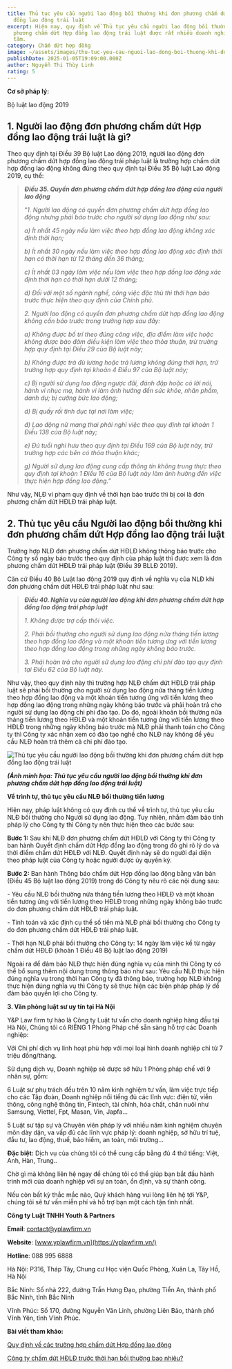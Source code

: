 ```yaml
---
title: Thủ tục yêu cầu người lao động bồi thường khi đơn phương chấm dứt hợp
  đồng lao động trái luật
excerpt: Hiện nay, quy định về Thủ tục yêu cầu người lao động bồi thường khi đơn
  phương chấm dứt Hợp đồng lao động trái luật được rất nhiều doanh nghiệp quan
  tâm.
category: Chấm dứt hợp đồng
image: ~/assets/images/thu-tuc-yeu-cau-nguoi-lao-dong-boi-thuong-khi-don-phuong-cham-dut-hop-dong-lao-dong-trai-luat.jpg
publishDate: 2025-01-05T19:09:00.000Z
author: Nguyễn Thị Thùy Linh
rating: 5
---
```

**Cơ sở pháp lý:**

Bộ luật lao động 2019

## 1. Người lao động đơn phương chấm dứt Hợp đồng lao động trái luật là gì?

Theo quy định tại Điều 39 Bộ luật Lao động 2019, người lao động đơn phương chấm dứt hợp đồng lao động trái pháp luật là trường hợp chấm dứt hợp đồng lao động không đúng theo quy định tại Điều 35 Bộ luật Lao động 2019, cụ thể:

> ***Điều 35. Quyền đơn phương chấm dứt hợp đồng lao động của người lao động***
>
> “*1. Người lao động có quyền đơn phương chấm dứt hợp đồng lao động nhưng phải báo trước cho người sử dụng lao động như sau:*
>
> *a) Ít nhất 45 ngày nếu làm việc theo hợp đồng lao động không xác định thời hạn;*
>
> *b) Ít nhất 30 ngày nếu làm việc theo hợp đồng lao động xác định thời hạn có thời hạn từ 12 tháng đến 36 tháng;*
>
> *c) Ít nhất 03 ngày làm việc nếu làm việc theo hợp đồng lao động xác định thời hạn có thời hạn dưới 12 tháng;*
>
> *d) Đối với một số ngành nghề, công việc đặc thù thì thời hạn báo trước thực hiện theo quy định của Chính phủ.*
>
> *2. Người lao động có quyền đơn phương chấm dứt hợp đồng lao động không cần báo trước trong trường hợp sau đây:*
>
> *a) Không được bố trí theo đúng công việc, địa điểm làm việc hoặc không được bảo đảm điều kiện làm việc theo thỏa thuận, trừ trường hợp quy định tại Điều 29 của Bộ luật này;*
>
> *b) Không được trả đủ lương hoặc trả lương không đúng thời hạn, trừ trường hợp quy định tại khoản 4 Điều 97 của Bộ luật này;*
>
> *c) Bị người sử dụng lao động ngược đãi, đánh đập hoặc có lời nói, hành vi nhục mạ, hành vi làm ảnh hưởng đến sức khỏe, nhân phẩm, danh dự; bị cưỡng bức lao động;*
>
> *d) Bị quấy rối tình dục tại nơi làm việc;*
>
> *đ) Lao động nữ mang thai phải nghỉ việc theo quy định tại khoản 1 Điều 138 của Bộ luật này;*
>
> *e) Đủ tuổi nghỉ hưu theo quy định tại Điều 169 của Bộ luật này, trừ trường hợp các bên có thỏa thuận khác;*
>
> *g) Người sử dụng lao động cung cấp thông tin không trung thực theo quy định tại khoản 1 Điều 16 của Bộ luật này làm ảnh hưởng đến việc thực hiện hợp đồng lao động.”*

Như vậy, NLĐ vi phạm quy định về thời hạn báo trước thì bị coi là đơn phương chấm dứt HĐLĐ trái pháp luật.

## 2. Thủ tục yêu cầu Người lao động bồi thường khi đơn phương chấm dứt Hợp đồng lao động trái luật

Trường hợp NLĐ đơn phương chấm dứt HĐLĐ không thông báo trước cho Công ty số ngày báo trước theo quy định của pháp luật thì được xem là đơn phương chấm dứt HĐLĐ trái pháp luật (Điều 39 BLLĐ 2019).

Căn cứ Điều 40 Bộ Luật lao động 2019 quy định về nghĩa vụ của NLĐ khi đơn phương chấm dứt HĐLĐ trái pháp luật như sau:

> ***Điều 40. Nghĩa vụ của người lao động khi đơn phương chấm dứt hợp đồng lao động trái pháp luật***
>
> *1. Không được trợ cấp thôi việc.*
>
> *2. Phải bồi thường cho người sử dụng lao động nửa tháng tiền lương theo hợp đồng lao động và một khoản tiền tương ứng với tiền lương theo hợp đồng lao động trong những ngày không báo trước.*
>
> *3. Phải hoàn trả cho người sử dụng lao động chi phí đào tạo quy định tại Điều 62 của Bộ luật này.*

Như vậy, theo quy định này thì trường hợp NLĐ chấm dứt HĐLĐ trái pháp luật sẽ phải bồi thường cho người sử dụng lao động nửa tháng tiền lương theo hợp đồng lao động và một khoản tiền tương ứng với tiền lương theo hợp đồng lao động trong những ngày không báo trước và phải hoàn trả cho người sử dụng lao động chi phí đào tạo. Do đó, ngoài khoản bồi thường nửa tháng tiền lương theo HĐLĐ và một khoản tiền tương ứng với tiền lương theo HĐLĐ trong những ngày không báo trước mà NLĐ phải thanh toán cho Công ty thì Công ty xác nhận xem có đào tạo nghề cho NLĐ này không để yêu cầu NLĐ hoàn trả thêm cả chi phí đào tạo.

![Thủ tục yêu cầu người lao động bồi thường khi đơn phương chấm dứt hợp đồng lao động trái luật](~/assets/images/thu-tuc-yeu-cau-nguoi-lao-dong-boi-thuong-khi-don-phuong-cham-dut-hop-dong-lao-dong-trai-luat-yplawfirm.jpg "Thủ tục yêu cầu người lao động bồi thường khi đơn phương chấm dứt hợp đồng lao động trái luật")

***(Ảnh minh họa: Thủ tục yêu cầu người lao động bồi thường khi đơn phương chấm dứt hợp đồng lao động trái luật)***

**Về trình tự, thủ tục yêu cầu NLĐ bồi thường tiền lương**

Hiện nay, pháp luật không có quy định cụ thể về trình tự, thủ tục yêu cầu NLĐ bồi thường cho Người sử dụng lao động. Tuy nhiên, nhằm đảm bảo tính pháp lý cho Công ty thì Công ty nên thực hiện theo các bước sau:

**Bước 1:** Sau khi NLĐ đơn phương chấm dứt HĐLĐ với Công ty thì Công ty ban hành Quyết định chấm dứt Hợp đồng lao động trong đó ghi rõ lý do và thời điểm chấm dứt HĐLĐ với NLĐ. Quyết định này sẽ do người đại diện theo pháp luật của Công ty hoặc người được ủy quyền ký.

**Bước 2:** Ban hành Thông báo chấm dứt Hợp đồng lao động bằng văn bản (Điều 45 Bộ luật lao động 2019) trong đó Công ty nêu rõ các nội dung sau:

\- Yêu cầu NLĐ bồi thường nửa tháng tiền lương theo HĐLĐ và một khoản tiền tương ứng với tiền lương theo HĐLĐ trong những ngày không báo trước do đơn phương chấm dứt HĐLĐ trái pháp luật.

\- Tính toán và xác định cụ thể số tiền mà NLĐ phải bồi thường cho Công ty do đơn phương chấm dứt HĐLĐ trái pháp luật.

\- Thời hạn NLĐ phải bồi thường cho Công ty: 14 ngày làm việc kể từ ngày chấm dứt HĐLĐ (khoản 1 Điều 48 Bộ luật lao động 2019)

Ngoài ra để đảm bảo NLĐ thực hiện đúng nghĩa vụ của mình thì Công ty có thể bổ sung thêm nội dung trong thông báo như sau: Yêu cầu NLĐ thực hiện đúng nghĩa vụ trong thời hạn Công ty đã thông báo, trường hợp NLĐ không thực hiện đúng nghĩa vụ thì Công ty sẽ thực hiện các biện pháp pháp lý để đảm bảo quyền lợi cho Công ty.

**3. Văn phòng luật sư uy tín tại Hà Nội**

Y&P Law firm tự hào là Công ty Luật tư vấn cho doanh nghiệp hàng đầu tại Hà Nội, Chúng tôi có RIÊNG 1 Phòng Pháp chế sẵn sàng hỗ trợ các Doanh nghiệp:

Với Chi phí dịch vụ linh hoạt phù hợp với mọi loại hình doanh nghiệp chỉ từ 7 triệu đồng/tháng.

Sử dụng dịch vụ, Doanh nghiệp sẽ được sở hữu 1 Phòng pháp chế với 9 nhân sự, gồm:

6 Luật sư phụ trách đều trên 10 năm kinh nghiệm tư vấn, làm việc trực tiếp cho các Tập đoàn, Doanh nghiệp nổi tiếng đủ các lĩnh vực: điện tử, viễn thông, công nghệ thông tin, Fintech, tài chính, hóa chất, chăn nuôi như Samsung, Viettel, Fpt, Masan, Vin, Japfa...

5 Luật sư tập sự và Chuyên viên pháp lý với nhiều năm kinh nghiệm chuyên môn dày dặn, va vấp đủ các lĩnh vực pháp lý: doanh nghiệp, sở hữu trí tuệ, đầu tư, lao động, thuế, bảo hiểm, an toàn, môi trường...

**Đặc biệt:** Dịch vụ của chúng tôi có thể cung cấp bằng đủ 4 thứ tiếng: Việt, Anh, Hàn, Trung..

Chờ gì mà không liên hệ ngay để chúng tôi có thể giúp bạn bắt đầu hành trình mới của doanh nghiệp với sự an toàn, ổn định, và sự thành công.

Nếu còn bất kỳ thắc mắc nào, Quý khách hàng vui lòng liên hệ tới Y&P, chúng tôi sẽ tư vấn miễn phí và hỗ trợ bạn một cách tận tình nhất.

**Công ty Luật TNHH Youth & Partners**

**Email**: contact@yplawfirm.vn

**Website**: [www.yplawfirm.vn](https://yplawfirm.vn/)

**Hotline**: 088 995 6888

Hà Nội: P316, Tháp Tây, Chung cư Học viện Quốc Phòng, Xuân La, Tây Hồ, Hà Nội

Bắc Ninh: Số nhà 222, đường Trần Hưng Đạo, phường Tiền An, thành phố Bắc Ninh, tỉnh Bắc Ninh

Vĩnh Phúc: Số 170, đường Nguyễn Văn Linh, phường Liên Bảo, thành phố Vĩnh Yên, tỉnh Vĩnh Phúc.

**Bài viết tham khảo:**

[Quy định về các trường hợp chấm dứt Hợp đồng lao động](https://yplawfirm.vn/lao-dong/quy-dinh-ve-cham-dut-hop-dong-lao-dong)

[Công ty chấm dứt HĐLĐ trước thời hạn bồi thường bao nhiêu?](https://yplawfirm.vn/lao-dong/cong-ty-cham-dut-hdld-truoc-thoi-han-boi-thuong-bao-nhieu)[](https://yplawfirm.vn/lao-dong/quy-dinh-ve-cham-dut-hop-dong-lao-dong)

